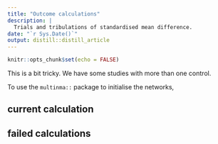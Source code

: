 ```yaml
---
title: "Outcome calculations"
description: |
  Trials and tribulations of standardised mean difference.
date: "`r Sys.Date()`"
output: distill::distill_article
---
```


```r
knitr::opts_chunk$set(echo = FALSE)
```

This is a bit tricky. We have some studies with more than one control. 

To use the `multinma::` package to initialise the networks, 


## current calculation

## failed calculations

